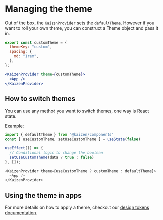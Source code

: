 
<Meta title="Components/Kaizen Provider/Managing the theme" />

# Managing the theme

Out of the box, the `KaizenProvider` sets the `defaultTheme`. However if you want to roll your own theme, you can construct a Theme object and pass it in.

```jsx
export const customTheme = {
  themeKey: "custom",
  spacing: {
    md: "1rem",
  },
};

<KaizenProvider theme={customTheme}>
  <App />
</KaizenProvider>
```

## How to switch themes

You can use any method you want to switch themes, one way is React state.

Example:

```js
import { defaultTheme } from "@kaizen/components"
const [ useCustomTheme, setUseCustomTheme ] = useState(false)

useEffect(() => {
  // Conditional logic to change the boolean
  setUseCustomTheme(data ? true : false)
}, []);

<KaizenProvider theme={useCustomTheme ? customTheme : defaultTheme}>
  <App />
</KaizenProvider>
```

## Using the theme in apps

For more details on how to apply a theme, checkout our [design tokens documentation](/story/design-tokens-how-to-use-design-tokens-in-react-components--page).
